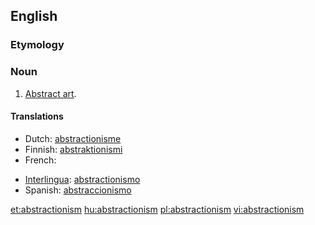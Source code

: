 ==English==

===Etymology===
{{suffix|abstraction|ism}}

===Noun===
{{en-noun}}

# [[abstract art|Abstract art]].

====Translations====
{{trans-top|abstract art}}
* Dutch: [[abstractionisme]] {{n}}
* Finnish: [[abstraktionismi]]
* French: {{t+|fr|abstractionnisme}}
{{trans-mid}}
* [[Interlingua]]: [[abstractionismo]]
* Spanish: [[abstraccionismo]] {{m}}
{{trans-bottom}}

[[et:abstractionism]]
[[hu:abstractionism]]
[[pl:abstractionism]]
[[vi:abstractionism]]